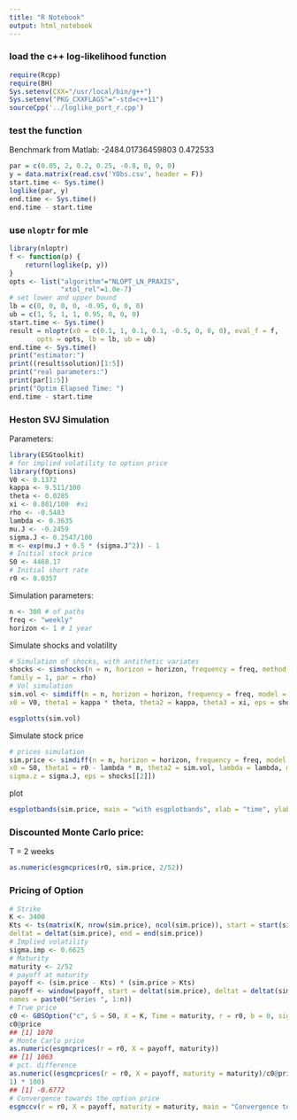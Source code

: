 ```yaml
---
title: "R Notebook"
output: html_notebook
---
```


### load the c++ log-likelihood function
```r
require(Rcpp)
require(BH)
Sys.setenv(CXX="/usr/local/bin/g++")
Sys.setenv("PKG_CXXFLAGS"="-std=c++11")
sourceCpp('../loglike_port_r.cpp')
```

### test the function
Benchmark from Matlab: -2484.01736459803 0.472533
```r
par = c(0.05, 2, 0.2, 0.25, -0.8, 0, 0, 0)
y = data.matrix(read.csv('YObs.csv', header = F))
start.time <- Sys.time()
loglike(par, y)
end.time <- Sys.time()
end.time - start.time
```

### use `nloptr` for mle 
```r
library(nloptr)
f <- function(p) {
    return(loglike(p, y))
}
opts <- list("algorithm"="NLOPT_LN_PRAXIS",
             "xtol_rel"=1.0e-7)
# set lower and upper bound
lb = c(0, 0, 0, 0, -0.95, 0, 0, 0)
ub = c(1, 5, 1, 1, 0.95, 0, 0, 0)
start.time <- Sys.time()
result = nloptr(x0 = c(0.1, 1, 0.1, 0.1, -0.5, 0, 0, 0), eval_f = f, 
       opts = opts, lb = lb, ub = ub)
end.time <- Sys.time()
print("estimator:")
print((result$solution)[1:5])
print("real parameters:")
print(par[1:5])
print("Optim Elapsed Time: ")
end.time - start.time
```


### Heston SVJ Simulation
Parameters:  
```r
library(ESGtoolkit)
# for implied volatility to option price
library(fOptions) 
V0 <- 0.1372
kappa <- 9.511/100
theta <- 0.0285
xi <- 0.801/100  #xi
rho <- -0.5483
lambda <- 0.3635
mu.J <- -0.2459
sigma.J <- 0.2547/100
m <- exp(mu.J + 0.5 * (sigma.J^2)) - 1
# Initial stock price
S0 <- 4468.17
# Initial short rate
r0 <- 0.0357
```
Simulation parameters:
```r
n <- 300 # of paths
freq <- "weekly"
horizon <- 1 # 1 year
```

Simulate shocks and volatility
```r
# Simulation of shocks, with antithetic variates
shocks <- simshocks(n = n, horizon = horizon, frequency = freq, method = "anti",
family = 1, par = rho)
# Vol simulation
sim.vol <- simdiff(n = n, horizon = horizon, frequency = freq, model = "CIR",
x0 = V0, theta1 = kappa * theta, theta2 = kappa, theta3 = xi, eps = shocks[[1]])
```

```r
esgplotts(sim.vol)
```

Simulate stock price
```r
# prices simulation
sim.price <- simdiff(n = n, horizon = horizon, frequency = freq, model = "GBM",
x0 = S0, theta1 = r0 - lambda * m, theta2 = sim.vol, lambda = lambda, mu.z = mu.J,
sigma.z = sigma.J, eps = shocks[[2]])
```

plot
```r
esgplotbands(sim.price, main = "with esgplotbands", xlab = "time", ylab = "values")
```

### Discounted Monte Carlo price:
T = 2 weeks
```r
as.numeric(esgmcprices(r0, sim.price, 2/52))
```

### Pricing of Option
```r
# Strike
K <- 3400
Kts <- ts(matrix(K, nrow(sim.price), ncol(sim.price)), start = start(sim.price),
deltat = deltat(sim.price), end = end(sim.price))
# Implied volatility
sigma.imp <- 0.6625
# Maturity
maturity <- 2/52
# payoff at maturity
payoff <- (sim.price - Kts) * (sim.price > Kts)
payoff <- window(payoff, start = deltat(sim.price), deltat = deltat(sim.price),
names = paste0("Series ", 1:n))
# True price
c0 <- GBSOption("c", S = S0, X = K, Time = maturity, r = r0, b = 0, sigma = sigma.imp)
c0@price
## [1] 1070
# Monte Carlo price
as.numeric(esgmcprices(r = r0, X = payoff, maturity))
## [1] 1063
# pct. difference
as.numeric((esgmcprices(r = r0, X = payoff, maturity = maturity)/c0@price -
1) * 100)
## [1] -0.6772
# Convergence towards the option price
esgmccv(r = r0, X = payoff, maturity = maturity, main = "Convergence towards the call \n option price")
```